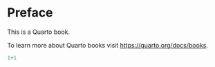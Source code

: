 # Preface {.unnumbered}

This is a Quarto book.

To learn more about Quarto books visit <https://quarto.org/docs/books>.



```python
1+1

```
